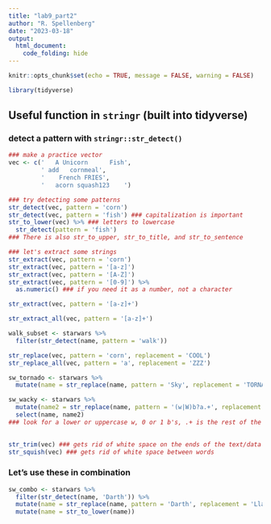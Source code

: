 ```yaml
---
title: "lab9_part2"
author: "R. Spellenberg"
date: "2023-03-18"
output: 
  html_document:
    code_folding: hide
---
```


```r
knitr::opts_chunk$set(echo = TRUE, message = FALSE, warning = FALSE)

library(tidyverse)
```

## Useful function in `stringr` (built into tidyverse)

### detect a pattern with `stringr::str_detect()`

```r
### make a practice vector
vec <- c('   A Unicorn      Fish',
         ' add   cornmeal',
         '    French FRIES',
         '   acorn squash123    ')

### try detecting some patterns
str_detect(vec, pattern = 'corn')
str_detect(vec, pattern = 'fish') ### capitalization is important
str_to_lower(vec) %>% ### letters to lowercase
  str_detect(pattern = 'fish')
### There is also str_to_upper, str_to_title, and str_to_sentence

### let's extract some strings
str_extract(vec, pattern = 'corn')
str_extract(vec, pattern = '[a-z]')
str_extract(vec, pattern = '[A-Z]')
str_extract(vec, pattern = '[0-9]') %>% 
  as.numeric() ### if you need it as a number, not a character

str_extract(vec, pattern = '[a-z]+')

str_extract_all(vec, pattern = '[a-z]+')

```


```r
walk_subset <- starwars %>% 
  filter(str_detect(name, pattern = 'walk'))

str_replace(vec, pattern = 'corn', replacement = 'COOL')
str_replace_all(vec, pattern = 'a', replacement = 'ZZZ')

sw_tornado <- starwars %>% 
  mutate(name = str_replace(name, pattern = 'Sky', replacement = 'TORNADO'))

sw_wacky <- starwars %>% 
  mutate(name2 = str_replace(name, pattern = '(w|W)b?a.+', replacement = 'WACKY')) %>% 
  select(name, name2)
### look for a lower or uppercase w, 0 or 1 b's, .+ is the rest of the text
  
```


```r
str_trim(vec) ### gets rid of white space on the ends of the text/data
str_squish(vec) ### gets rid of white space between words
```


### Let's use these in combination

```r
sw_combo <- starwars %>% 
  filter(str_detect(name, 'Darth')) %>% 
  mutate(name = str_replace(name, pattern = 'Darth', replacement = 'Llama')) %>% 
  mutate(name = str_to_lower(name))
```

















